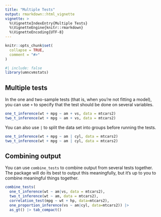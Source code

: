 ```yaml
---
title: "Multiple Tests"
output: rmarkdown::html_vignette
vignette: >
  %\VignetteIndexEntry{Multiple Tests}
  %\VignetteEngine{knitr::rmarkdown}
  %\VignetteEncoding{UTF-8}
---
```


```r
knitr::opts_chunk$set(
  collapse = TRUE,
  comment = "#>"
)
```

```r
#| include: false
library(umncvmstats)
```

## Multiple tests

In the one and two-sample tests (that is, when you're not fitting a model), you can use `+` to specify
that the test should be done on several variables. 

```r
one_t_inference(wt + mpg ~ am + vs, data = mtcars2)
two_t_inference(wt + mpg ~ am + vs, data = mtcars2)
```

You can also use `|` to split the data set into groups before running the tests.

```r
one_t_inference(wt + mpg ~ am | cyl, data = mtcars2)
two_t_inference(wt + mpg ~ am | cyl, data = mtcars2)
```

## Combining output

You can use `combine_tests` to combine output from several tests together. 
The package will do its best to output this meaningfully, but it's up to you to combine
meaningful things together.

```r
combine_tests(
  one_t_inference(wt ~ am|vs, data = mtcars2),
  two_t_inference(wt ~ am, data = mtcars2),
  correlation_test(mpg ~ wt + hp, data=mtcars2),
  one_proportion_inference(vs ~ am|cyl, data=mtcars2)) |>
  as_gt() |> tab_compact()
```
